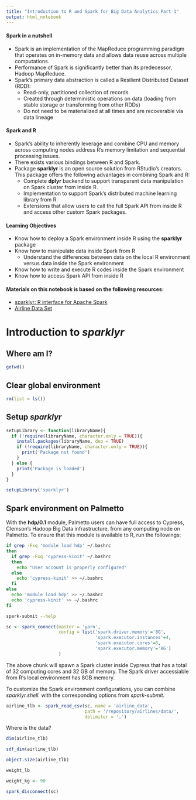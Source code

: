 ```yaml
---
title: "Introduction to R and Spark for Big Data Analytics Part 1"
output: html_notebook
---
```

 
#### Spark in a nutshell

- Spark is an implementation of the MapReduce programming paradigm that operates on in-memory data and allows data reuse across multiple computations. 
- Performance of Spark is significantly better than its predecessor, Hadoop MapReduce. 
- Spark's primary data abstraction is called a Resilient Distributed Dataset (RDD):
  - Read-only, partitioned collection of records
  - Created through deterministic operations on data (loading from stable storage or transforming from other RDDs)
  - Do not need to be materialized at all times and are recoverable via data lineage

#### Spark and R

- Spark's ability to inherently leverage and combine CPU and memory across computing nodes address R's memory limitation and sequential processing issues. 
- There exists various bindings between R and Spark. 
- Package **sparklyr** is an open source solution from RStudio's creators. This package offers the following advantages in combining Spark and R:
  - Complete **dplyr** backend to support transparent data manipulation on Spark cluster from inside R. 
  - Implementation to support Spark's distributed machine learning library from R. 
  - Extensions that allow users to call the full Spark API from inside R and access other custom Spark packages. 

#### Learning Objectives

- Know how to deploy a Spark environment inside R using the **sparklyr** package
- Know how to manipulate data inside Spark from R
  - Understand the differences between data on the local R environment versus data inside the Spark environment
- Know how to write and execute R codes inside the Spark environment
- Know how to access Spark API from inside R

#### Materials on this notebook is based on the following resources:

- [sparklyr: R interface for Apache Spark](http://spark.rstudio.com)
- [Airline Data Set](http://stat-computing.org/dataexpo/2009/the-data.html)

# Introduction to *sparklyr*

## Where am I?

```r
getwd()
```

## Clear global environment

```r
rm(list = ls())
```

## Setup *sparklyr*


```r
setupLibrary <- function(libraryName){
  if (!require(libraryName, character.only = TRUE)){
    install.packages(libraryName, dep = TRUE)
    if (!require(libraryName, character.only = TRUE)){
      print('Package not found')
    }
  } else {
    print('Package is loaded')
  }
}

setupLibrary('sparklyr')
```

## Spark environment on Palmetto

With the **hdp/0.1** module, Palmetto users can have full access to Cypress, Clemson's Hadoop Big Data infrastructure, from any computing node on Palmetto. To ensure that this module is available to R, run the followings:

```bash
if grep -Fxq 'module load hdp' ~/.bashrc
then 
  if grep -Fxq 'cypress-kinit' ~/.bashrc
  then
    echo "User account is properly configured"
  else
    echo 'cypress-kinit' >> ~/.bashrc
  fi
else
  echo 'module load hdp' >> ~/.bashrc
  echo 'cypress-kinit' >> ~/.bashrc
fi
```

```bash
spark-submit --help
```

```r
sc <- spark_connect(master = 'yarn', 
                    config = list('spark.driver.memory'='8G',
                                  'spark.executor.instances'=4,
                                  'spark.executor.cores'=8,
                                  'spark.executor.memory'='8G')
                    )
```

The above chunk will spawn a Spark cluster inside Cypress that has a total of 32 computing cores and 32 GB of memory. The Spark driver accessiable from R's local environment has 8GB memory. 

To customize the Spark environment configurations, you can combine *sparklyr.shell.* with the corresponding options from *spark-submit*. 

```r
airline_tlb <- spark_read_csv(sc, name = 'airline_data',
                              path = '/repository/airlines/data/',
                              delimiter = ',')
```

Where is the data?

```r
dim(airline_tlb)
```

```r
sdf_dim(airline_tlb)
```

```r
object.size(airline_tlb)
```



```r
weight_lb
```

```r
weight_kg <- 90
```


```r
spark_disconnect(sc)
```